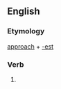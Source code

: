 ==English==

===Etymology===
[[approach]] + [[-est]]

===Verb===
'''{{PAGENAME}}'''

# {{archaic}} {{second-person singular of|[[approach]]}}
